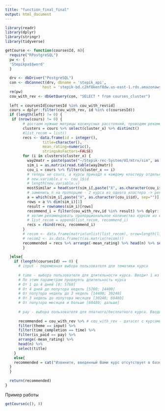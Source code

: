 ```yaml
---
title: "function_final_final"
output: html_document
---
```


```r
library(readr)
library(dplyr)
library(stringr)
library(tidyverse)
```

```r
getCourse <- function(coursesId, n){
  require("RPostgreSQL")
  pw <- {
  'Stepikpa$$word'
  }
 
  drv <- dbDriver("PostgreSQL")
  con <- dbConnect(drv, dbname = 'stepik_api',
                 host = 'stepik-bd.c2hf8kenf8dw.us-east-1.rds.amazonaws.com', port = 5432, user = 'stepik_master', password = pw)
  rm(pw)
  cou_with_rev <- dbGetQuery(con, "SELECT * from courses_cluster")
  
  left = coursesId[coursesId %in% cou_with_rev$id]
  cours = dplyr::filter(cou_with_rev, id %in% c(coursesId))
  if (length(left) != 0) {
   if (nrow(cours) != 0) {
        # достаем нужные матрицы косинусных расстояний, проводим рекомендацию
        clusters = cours %>% select(cluster_x) %>% distinct()
        #list_recom = list()
        recs <- data.frame(id = integer(),
                 title=character(), 
                 mean_rating=numeric(), 
                 stringsAsFactors=FALSE) 
        for (i in clusters$cluster_x) {
          way2matr = paste(paste("~/Stepik-rec-System/UI/mtrx/sim", as.character(i), sep=""), ".txt", sep="")
          sim_i = as.matrix(read.table(way2matr))
          cou_i = cours %>% filter(cluster_x == i)
          # теперь не cours, а курсы принадл к каждому кластеру отдельно
          # new.variable.v <- cou_i$id
          # length(new.variable.v)
          mostSimilar = head(sort(sim_i[,paste("X", as.character(cou_i$id), sep="")], decreasing = T), n) 
          # заменить n на пропорцию - 2 курса из одного кластера -> реком 2 курса
          a = which(sim_i[,paste("X", as.character(cou_i$id), sep="")] %in% mostSimilar, arr.ind = TRUE)
          rows = a %% dim(sim_i)[1]
          result = rownames(sim_i)[rows]
          recommend_i = filter(cou_with_rev,id %in% result) %>% dplyr::select(id, title, mean_rating)
          # хотим рекомендовать пропорциональное количество курсов из каждого кластера
          # list_recom = append(list_recom, recommend_i)
          recs = rbind(recs, recommend_i)
        }
        # recom <- data.frame(matrix(unlist(list_recom), nrow=length(list_recom), byrow=T),stringsAsFactors=FALSE)
        # recom2 <- as.data.frame(t(as.matrix(recom))) 
        recommended = recs %>% arrange(-mean_rating) %>% head(n) %>% select(title)
        }
   
  }else{
    if (length(coursesId) == 0) {
      # input - переменная выбора пользователя для тематики курса
      
      # time - выбора пользователя для длительности курса. Вводит 1 из 5 вариантов
      # По этим параметрам проверять длительность курса
      # От 1 до 4 дней [0; 5760]
      # От 4 дней до полутора недель [5760; 14400]
      # От полутора недель до 3 недель [14400; 30240]
      # От 3 недель до полутора месяцев [30240; 60480]
      # От полутора месяцев и больше [60480; дальше]
      
      # pay - выбора пользователя для платного/бесплатного курса. Вводит да/нет на вопрос "Готовы ли Вы платить за прохождение курса?". Надо чтобы ответ был переформатирован в TRUE/FALSE
      
      recommended = cou_with_rev %>% # cou_with_rev - датасет с курсами + ср оценками + темтиками
      filter(theme == input) %>%
      filter(time_completion == time) %>%
      filter(is_paid == pay) %>%
      arrange(-mean_rating) %>%
      head(n) %>% 
      select(title)
    } 
    else{
    recommended = cat("Извините, введенный Вами курс отсутствует в базе :(\n")
  }
  }
  
  return(recommended)
}

```

Пример работы 

```r
getCourse(c(), 8)
```

